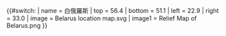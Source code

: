 {{#switch:{{{1}}}
| name   = 白俄羅斯
| top    = 56.4
| bottom = 51.1
| left   = 22.9
| right  = 33.0
| image  = Belarus location map.svg
| image1 = Relief Map of Belarus.png
}}<noinclude>{{Location map/Info|Belarus}}
{{Documentation}}
</noinclude>